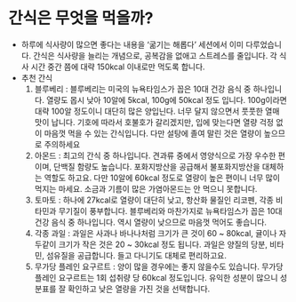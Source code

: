 # 간식은 무엇을 먹을까?

- 하루에 식사량이 많으면 좋다는 내용을 ‘굶기는 해롭다’ 세션에서 이미 다루었습니다. 간식은 식사량을 늘리는 개념으로, 공복감을 없애고 스트레스를 줄입니다. 각 식사 시간 중간 쯤에 대략 150kcal 이내로만 먹도록 합니다.
- 추천 간식
  1. 블루베리 : 블루베리는 미국의 뉴욕타임스가 꼽은 10대 건강 음식 중 하나입니다. 열량도 몹시 낮아 10알에 5kcal, 100g에 50kcal 정도 입니다. 100g이라면 대략 100알 정도이니 대단히 많은 양입닌다. 너무 달지 않으면서 풋풋한 열매 맛이 납니다. 기호에 따라서 호불호가 갈리겠지만, 입에 맞는다면 열량 걱정 없이 마음껏 먹을 수 있는 간식입니다. 다만 설탕에 졸여 말린 것은 열량이 높으므로 주의하세요
  2. 아몬드 : 최고의 간식 중 하나입니다. 견과류 중에서 영양식으로 가장 우수한 편이며, 단백질 함량도 높습니다. 포화지방산을 공급해서 불포화지방산을 대체하는 역할도 하고요. 다만 10알에 60kcal 정도로 열량이 높은 편이니 너무 많이 먹지는 마세요. 소금과 기름이 많은 가염아몬드는 안 먹으니 못합니다.
  3. 토마토 : 하나에 27kcal로 열량이 대단히 낮고, 항산화 물질인 리코펜, 각종 비타민과 무기질이 풍부합니다. 블루베리와 마찬가지로 뉴욕타임스가 꼽은 10대 건강 음식 중 하나입니다. 역시 열량이 낮으므로 마음껏 먹어도 좋습니다.
  4. 각종 과일 : 과일은 사과나 바나나처럼 크기가 큰 것이 60 ~ 80kcal, 귤이나 자두같이 크기가 작은 것은 20 ~ 30kcal 정도 됩니다. 과일은 양질의 당분, 비타민, 섬유질을 공급합니다. 들고 다니기도 대체로 편리하고요.
  5. 무가당 플레인 요구르트 : 양이 많을 경우에는 좋지 않을수도 있습니다. 무가당 플레인 요구르트는 1회 섭취량 당 60kcal 정도입니다. 유익한 성분이 많으니 성분표를 잘 확인하고 낮은 열량을 가진 것을 선택합니다.
